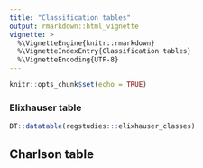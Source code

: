 ```yaml
---
title: "Classification tables"
output: rmarkdown::html_vignette
vignette: >
  %\VignetteEngine{knitr::rmarkdown}
  %\VignetteIndexEntry{Classification tables}
  %\VignetteEncoding{UTF-8}
---
```


```r
knitr::opts_chunk$set(echo = TRUE)
```


### Elixhauser table

```r
DT::datatable(regstudies:::elixhauser_classes)
```



## Charlson table

```r

```

